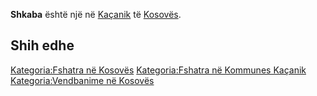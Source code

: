 {{Fshat në 
 | Emri                = Shkaba
 | EmriAlt                = 
 | NAME_SHORT_FORM=      
 | NAME_GENERIC=      
 | NAME_SORT_NAME_RO=      SHKABA
 | FULL_NAME_RO = Shkaba
 | FULL_NAME_ND_RO=Shkaba
 | SORT_NAME_RG=SHKABA
 | FULL_NAME_RG=Shkaba
 | FULL_NAME_ND_RG=Shkaba
 | SRP_NAME_SHORT_FORM=      
 | SRP_NAME_GENERIC=      
 | SRP_NAME_SORT_NAME_RO=      
 | SRP_FULL_NAME_RO = 
 | SRP_FULL_NAME_ND_RO=
 | SRP_SORT_NAME_RG=
 | SRP_FULL_NAME_RG=
 | SRP_FULL_NAME_ND_RG=
 | Emri (Rasa dhanore) = 
 | Figura              = 
 | Shteti              = Kosovo
 | Komuna              = Kaçanik
 | Kodi postar         = 
 | Sipërfaqja          = 

 | Popullsia           = 

 | Regj. i popullsisë  = 
 | Dend. e popullsisë  = 
 | Faqja zyrtare       = 
 <!--- Koordinatat ----> 
 | Gjerësia            = 42.670278
 | Gjatësia            = 20.916944
 | Lartësia            = 
}}
'''Shkaba''' është një [[]] në [[Kaçanik]] të [[Kosovës]].

<!-- == Gjeografia == -->
<!-- == Historia == -->
<!-- == Demografia == -->
== Shih edhe ==
{{Komuna Kaçanik}}
{{Kosovo-Administrata-Cung}}

[[Kategoria:Fshatra në Kosovës]]
[[Kategoria:Fshatra në Kommunes Kaçanik]]
[[Kategoria:Vendbanime në Kosovës]]